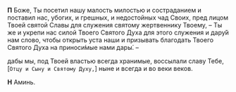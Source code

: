 **П** Боже, Ты посетил нашу малость милостью и состраданием и поставил нас, убогих, и грешных, и недостойных чад Своих, пред лицом Твоей святой Славы для служения святому жертвеннику Твоему, – Ты же и укрепи нас силой Твоего Святого Духа для этого служения и дару́й нам слово, чтобы открыть уста наши и призывать благодать Твоего Святого Духа на приноси́мые нами дары́. –

дабы мы, под Твоей властью всегда xpанимые, воссылали славу Тебе, <R>[</R>`Отцу и Cыну и Cвятому Дуxу,`<R>]</R> ныне и всегда и во веки веков.

**Н** Аминь.

